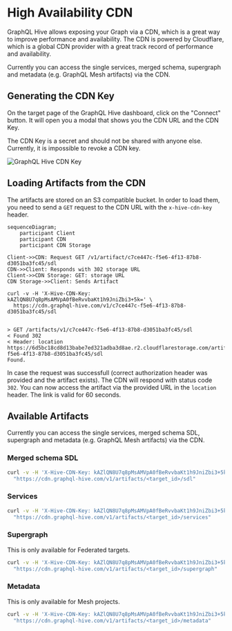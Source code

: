 
# High Availability CDN

GraphQL Hive allows exposing your Graph via a CDN, which is a great way to improve performance and
availability. The CDN is powered by Cloudflare, which is a global CDN provider with a great track
record of performance and availability.

Currently you can access the single services, merged schema, supergraph and metadata (e.g. GraphQL
Mesh artifacts) via the CDN.

## Generating the CDN Key

On the target page of the GraphQL Hive dashboard, click on the "Connect" button. It will open you a
modal that shows you the CDN URL and the CDN Key.

<Callout>
  The CDN Key is a secret and should not be shared with anyone else. Currently, it is impossible to
  revoke a CDN key.
</Callout>

![GraphQL Hive CDN Key](/docs/pages/features/high-availability-cdn/connect-to-hive.png)

## Loading Artifacts from the CDN

The artifacts are stored on an S3 compatible bucket. In order to load them, you need to send a `GET`
request to the CDN URL with the `x-hive-cdn-key` header.

```mermaid
sequenceDiagram;
    participant Client
    participant CDN
    participant CDN Storage

Client->>CDN: Request GET /v1/artifact/c7ce447c-f5e6-4f13-87b8-d3051ba3fc45/sdl
CDN->>Client: Responds with 302 storage URL
Client->>CDN Storage: GET: storage URL
CDN Storage->>Client: Sends Artifact
```

```text filename="Example curl Request for accessing SDL"
curl -v -H 'X-Hive-CDN-Key: kAZlQN8U7q8pMsAMVpA0fBeRvvbaKt1h9JniZbi3+5k=' \
  https://cdn.graphql-hive.com/v1/c7ce447c-f5e6-4f13-87b8-d3051ba3fc45/sdl


> GET /artifacts/v1/c7ce447c-f5e6-4f13-87b8-d3051ba3fc45/sdl
< Found 302
< Header: location https://6d5bc18cd8d13babe7ed321adba3d8ae.r2.cloudflarestorage.com/artifacts/c7ce447c-f5e6-4f13-87b8-d3051ba3fc45/sdl
Found.
```

In case the request was successfull (correct authorization header was provided and the artifact
exists). The CDN will respond with status code `302`. You can now access the artifact via the
provided URL in the `location` header. The link is valid for 60 seconds.

## Available Artifacts

Currently you can access the single services, merged schema SDL, supergraph and metadata (e.g.
GraphQL Mesh artifacts) via the CDN.

### Merged schema SDL

```bash
curl -v -H 'X-Hive-CDN-Key: kAZlQN8U7q8pMsAMVpA0fBeRvvbaKt1h9JniZbi3+5k=' \
  "https://cdn.graphql-hive.com/v1/artifacts/<target_id>/sdl"
```

### Services

```bash
curl -v -H 'X-Hive-CDN-Key: kAZlQN8U7q8pMsAMVpA0fBeRvvbaKt1h9JniZbi3+5k=' \
  "https://cdn.graphql-hive.com/v1/artifacts/<target_id>/services"
```

### Supergraph

<Callout>This is only available for Federated targets.</Callout>

```bash
curl -v -H 'X-Hive-CDN-Key: kAZlQN8U7q8pMsAMVpA0fBeRvvbaKt1h9JniZbi3+5k=' \
  "https://cdn.graphql-hive.com/v1/artifacts/<target_id>/supergraph"
```

### Metadata

<Callout>This is only available for Mesh projects.</Callout>

```bash
curl -v -H 'X-Hive-CDN-Key: kAZlQN8U7q8pMsAMVpA0fBeRvvbaKt1h9JniZbi3+5k=' \
  "https://cdn.graphql-hive.com/v1/artifacts/<target_id>/metadata"
```
